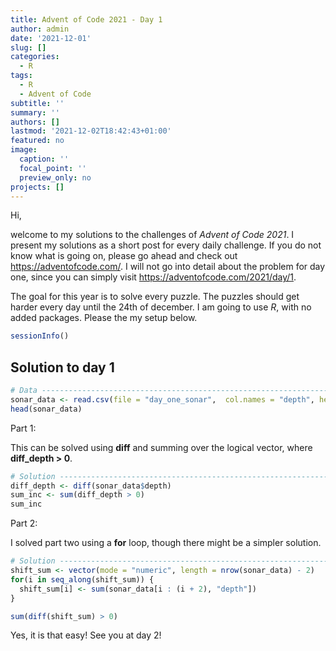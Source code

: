 ```yaml
---
title: Advent of Code 2021 - Day 1
author: admin
date: '2021-12-01'
slug: []
categories:
  - R
tags:
  - R
  - Advent of Code
subtitle: ''
summary: ''
authors: []
lastmod: '2021-12-02T18:42:43+01:00'
featured: no
image:
  caption: ''
  focal_point: ''
  preview_only: no
projects: []
---
```


Hi,

welcome to my solutions to the challenges of *Advent of Code 2021*. I present my solutions as a short post for every daily challenge. If you do not know what is going on, please go ahead and check out <https://adventofcode.com/>. I will not go into detail about the problem for day one, since you can simply visit <https://adventofcode.com/2021/day/1>.

The goal for this year is to solve every puzzle. The puzzles should get harder every day until the 24th of december. I am going to use *R*, with no added packages. Please the my setup below.

```r
sessionInfo()
```



## Solution to day 1

```r
# Data --------------------------------------------------------------------
sonar_data <- read.csv(file = "day_one_sonar",  col.names = "depth", header = FALSE)
head(sonar_data)
```

Part 1:

This can be solved using **diff** and summing over the logical vector, where **diff_depth > 0**.

```r
# Solution -----------------------------------------------------------------
diff_depth <- diff(sonar_data$depth)
sum_inc <- sum(diff_depth > 0)
sum_inc
```

Part 2:

I solved part two using a **for** loop, though there might be a simpler solution.

```r
# Solution -----------------------------------------------------------------
shift_sum <- vector(mode = "numeric", length = nrow(sonar_data) - 2)
for(i in seq_along(shift_sum)) {
  shift_sum[i] <- sum(sonar_data[i : (i + 2), "depth"])
}

sum(diff(shift_sum) > 0)
```


Yes, it is that easy! See you at day 2!
